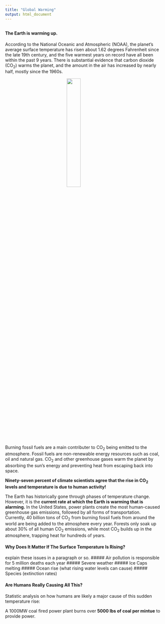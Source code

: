 ```yaml
---
title: "Global Warming"
output: html_document
---
```

##
##
##
#### **The Earth is warming up.** 

According to the National Oceanic and Atmospheric (NOAA), the planet's average surface temperature has risen about 1.62 degrees Fahrenheit since the late 19th century, and the five warmest years on record have all been within the past 9 years. There is substantial evidence that carbon dioxide (CO~2~) warms the planet, and the amount in the air has increased by nearly half, mostly since the 1960s.

<img src="images/carbondioxide.JPG" style="width:30%; margin-left:200px">

Burning fossil fuels are a main contributer to CO~2~ being emitted to the atmosphere. Fossil fuels are non-renewable energy resources such as coal, oil and natural gas. CO~2~ and other greenhouse gases warm the planet by absorbing the sun's energy and preventing heat from escaping back into space.

**Ninety-seven percent of climate scientists agree that the rise in CO~2~ levels and temperature is due to human activity!**

The Earth has historically gone through phases of temperature change. However, it is the **current rate at which the Earth is warming that is alarming.** In the United States, power plants create the most human-caused greenhouse gas emissions, followed by all forms of transportation. Currently, 40 billion tons of CO~2~ from burning fossil fuels from around the world are being added to the atmosphere every year. Forests only soak up about 30% of all human CO~2~ emissions, while most CO~2~ builds up in the atmosphere, trapping heat for hundreds of years. 


#### Why Does It Matter If The Surface Temperature Is Rising?

explain these issues in a paragraph or so.
##### Air pollution is responsible for 5 million deaths each year
##### Severe weather 
##### Ice Caps melting 
##### Ocean rise (what rising water levels can cause)
##### Species (extinction rates)   

#### Are Humans Really Causing All This?
Statistic analysis on how humans are likely a major cause of this sudden temperature rise:

A 1000MW coal fired power plant burns over **5000 lbs of coal per mintue** to provide power.
